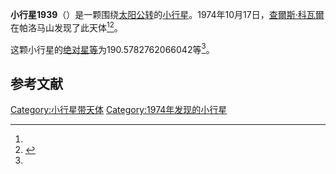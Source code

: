 {{Infobox planet
| bgcolour = #FFFFC0
| name = 1939 Loretta
| symbol = 
| image = 
| caption = 
| discovery = yes
| discovery_ref = 
| discoverer = [[查爾斯·科瓦爾|查爾斯·科瓦爾]]
| discovery_site = [[帕洛马山|帕洛马山]] 
| discovered = 1974年10月17日
| designations = yes
| mp_name = 
| named_after = 
| alt_names = 1974 UC/ 1934 JE / 1934 LQ / 1939 EH / 1939 GP / 1950 DT / 1950 ES / 1951 MF / 1955 CA / 1969 TE5 / 1975 TZ5 / 1975 XW
| mp_category = [[主带小行星|主带小行星]]
| orbit_ref = <ref name="a">[http://ssd.jpl.nasa.gov/sbdb.cgi?sstr=1939 1939 Loretta] {{Wayback|url=http://ssd.jpl.nasa.gov/sbdb.cgi?sstr=1939 |date=20201122055931 }}，小行星數據庫瀏覽器（JPL Small-Body Database Browser）－[[美国国家航空航天局|美国国家航空航天局]]喷气推进实验室</ref>
| epoch = 2456400.5 (2013年4月18日更新)
| aphelion = {{convert|3.518732849403478|AU|km|3|abbr=on|lk=out}}
| perihelion = {{convert|2.723590910228773|AU|km|3|abbr=on}}
| semimajor = {{convert|3.121161879816125|AU|km|3|abbr=on}}
| eccentricity = 0.127379157
| period = 2014.06215 [[日|日]]<br />5.51[[儒略年|儒略年]]
| avg_speed = 
| inclination = .9073408215267544
| asc_node = 40.41274866517212
| mean_anomaly = 
| arg_peri = 190.5782762066042
| satellites = 
| physical_characteristics = yes
| dimensions = 
| mass = 
| density = 
| surface_grav = 
| escape_velocity = 
| sidereal_day = 
| axial_tilt = 
| pole_ecliptic_lat = 
| pole_ecliptic_lon = 
| albedo = 
| temperatures= 
| temp_name1 = 
| mean_temp_1 = 
| max_temp_1 = 
| temp_name2 = 
| max_temp_2 = 
| spectral_type = 
| abs_magnitude = 190.5782762066042
}}

'''小行星1939'''（{{lang-en|1939 Loretta}}）是一颗围绕[[太阳|太阳]][[公转|公转]]的[[小行星|小行星]]。1974年10月17日，[[查爾斯·科瓦爾|查爾斯·科瓦爾]]在帕洛马山发现了此天体<ref name="a" /><ref>{{cite news|title=小行星列表|url=http://cfa-www.harvard.edu/iau/lists/NumberedMPs.txt|accessdate=2013-07-08|newspaper=哈佛大学|archive-date=2008-05-17|archive-url=https://web.archive.org/web/20080517010638/http://cfa-www.harvard.edu/iau/lists/NumberedMPs.txt|dead-url=no}}</ref>。

这颗小行星的[[绝对星等|绝对星等]]为190.5782762066042等<ref name="a" />。

==参考文献==
{{reflist}}
{{Minor Planet Number|[[小行星1938|小行星1938]]|[[小行星1940|小行星1940]]}}

{{小天体}}

[[Category:小行星带天体|Category:小行星带天体]]
[[Category:1974年发现的小行星|Category:1974年发现的小行星]]

{{asteroid-stub}}